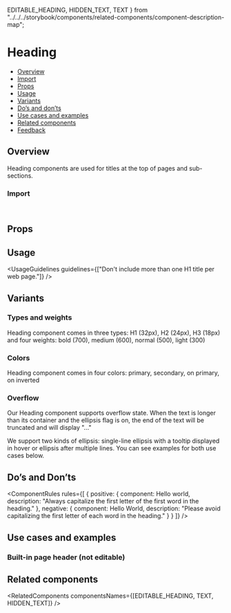   EDITABLE_HEADING,
  HIDDEN_TEXT,
  TEXT
} from "../../../storybook/components/related-components/component-description-map";

<Meta of={HeadingStories} />

# Heading

- [Overview](#overview)
- [Import](#import)
- [Props](#props)
- [Usage](#usage)
- [Variants](#variants)
- [Do’s and don’ts](#dos-and-donts)
- [Use cases and examples](#use-cases-and-examples)
- [Related components](#related-components)
- [Feedback](#feedback)

## Overview

Heading components are used for titles at the top of pages and sub-sections.

<Canvas of={HeadingStories.Overview} />

### Import

```js
import { Heading } from "monday-ui-react-core";
```

## Props

<PropsTable />

## Usage

<UsageGuidelines guidelines={["Don't include more than one H1 title per web page."]} />

<TipEditableHeading />

## Variants

### Types and weights

Heading component comes in three types: H1 (32px), H2 (24px), H3 (18px) and four weights: bold (700), medium (600), normal (500), light (300)

<Canvas of={HeadingStories.TypesAndWeights} />

### Colors

Heading component comes in four colors: primary, secondary, on primary, on inverted

<Canvas of={HeadingStories.Colors} />

### Overflow

Our Heading component supports overflow state.
When the text is longer than its container and the ellipsis flag is on, the end of the text will be truncated and will display "..."

We support two kinds of ellipsis: single-line ellipsis with a tooltip displayed in hover or ellipsis after multiple lines. You can see examples for both use cases below.

<Canvas of={HeadingStories.Overflow} />

## Do’s and Don’ts

<ComponentRules
  rules={[
    {
      positive: {
        component: <Heading>Hello world</Heading>,
        description: "Always capitalize the first letter of the first word in the heading."
      },
      negative: {
        component: <Heading>Hello World</Heading>,
        description: "Please avoid capitalizing the first letter of each word in the heading."
      }
    }
  ]}
/>

## Use cases and examples

### Built-in page header (not editable)

<Canvas of={HeadingStories.BuiltInPageHeaderNotEditable} />

## Related components

<RelatedComponents componentsNames={[EDITABLE_HEADING, TEXT, HIDDEN_TEXT]} />
